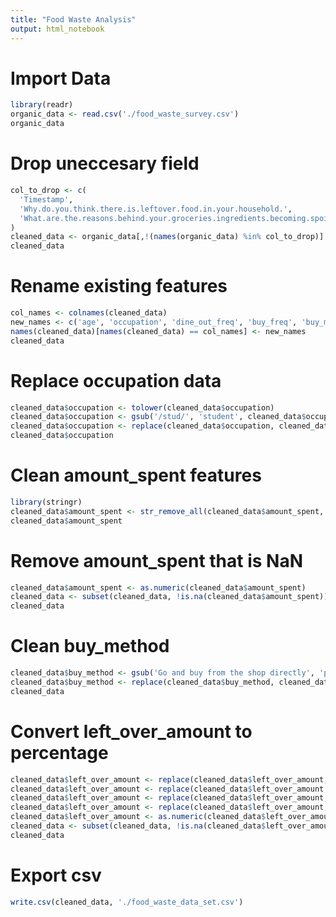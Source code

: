 ```yaml
---
title: "Food Waste Analysis"
output: html_notebook
---
```



# Import Data
```r
library(readr)
organic_data <- read.csv('./food_waste_survey.csv')
organic_data
```
# Drop uneccesary field
```r
col_to_drop <- c(
  'Timestamp', 
  'Why.do.you.think.there.is.leftover.food.in.your.household.',
  'What.are.the.reasons.behind.your.groceries.ingredients.becoming.spoiled.or.expired.'
)
cleaned_data <- organic_data[,!(names(organic_data) %in% col_to_drop)]
cleaned_data
```

# Rename existing features
```r
col_names <- colnames(cleaned_data)
new_names <- c('age', 'occupation', 'dine_out_freq', 'buy_freq', 'buy_method', 'amount_spent', 'left_over_amount')
names(cleaned_data)[names(cleaned_data) == col_names] <- new_names
cleaned_data
```
# Replace occupation data
```r
cleaned_data$occupation <- tolower(cleaned_data$occupation)
cleaned_data$occupation <- gsub('/stud/', 'student', cleaned_data$occupation)
cleaned_data$occupation <- replace(cleaned_data$occupation, cleaned_data$occupation != 'student', 'employee')
cleaned_data$occupation
```

# Clean amount_spent features
```r
library(stringr)
cleaned_data$amount_spent <- str_remove_all(cleaned_data$amount_spent, '[$]')
cleaned_data$amount_spent
```

# Remove amount_spent that is NaN
```r
cleaned_data$amount_spent <- as.numeric(cleaned_data$amount_spent)
cleaned_data <- subset(cleaned_data, !is.na(cleaned_data$amount_spent))
cleaned_data
```

# Clean buy_method
```r
cleaned_data$buy_method <- gsub('Go and buy from the shop directly', 'physical shop', cleaned_data$buy_method)
cleaned_data$buy_method <- replace(cleaned_data$buy_method, cleaned_data$buy_method != 'physical shop', 'online')
cleaned_data
```
# Convert left_over_amount to percentage
```r
cleaned_data$left_over_amount <- replace(cleaned_data$left_over_amount, cleaned_data$left_over_amount == '1/4 of the food cooked', '25')
cleaned_data$left_over_amount <- replace(cleaned_data$left_over_amount, cleaned_data$left_over_amount == '1/2 of the food cooked', '50')
cleaned_data$left_over_amount <- replace(cleaned_data$left_over_amount, cleaned_data$left_over_amount == '1/3 of the food cooked', '33.33')
cleaned_data$left_over_amount <- replace(cleaned_data$left_over_amount, cleaned_data$left_over_amount == 'Never have food leftover', 0)
cleaned_data$left_over_amount <- as.numeric(cleaned_data$left_over_amount)
cleaned_data <- subset(cleaned_data, !is.na(cleaned_data$left_over_amount))
cleaned_data
```

# Export csv
```r
write.csv(cleaned_data, './food_waste_data_set.csv')
```

